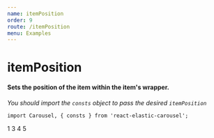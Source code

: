 ```yaml
---
name: itemPosition
order: 9
route: /itemPosition
menu: Examples
---
```



# itemPosition
#### Sets the position of the item within the item's wrapper.
_You should import the `consts` object to pass the desired `itemPosition`_

```
import Carousel, { consts } from 'react-elastic-carousel';
```

<Playground >
    <Carousel itemPosition={consts.START} itemsToShow={2}>
        <Item maxWidth="50%">1</Item>
        <Item maxWidth="50%">3</Item>
        <Item maxWidth="50%">4</Item>
        <Item maxWidth="50%">5</Item>
    </Carousel>
</Playground>